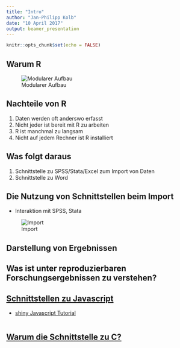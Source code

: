```yaml
---
title: "Intro"
author: "Jan-Philipp Kolb"
date: "10 April 2017"
output: beamer_presentation
---
```


```r
knitr::opts_chunk$set(echo = FALSE)
```

## Warum R

![Modularer Aufbau](figure/ModularerAufbau.PNG)


## Nachteile von R

1. Daten werden oft anderswo erfasst
2. Nicht jeder ist bereit mit R zu arbeiten 
3. R ist manchmal zu langsam
4. Nicht auf jedem Rechner ist R installiert


## Was folgt daraus

1. Schnittstelle zu SPSS/Stata/Excel zum Import von Daten
2. Schnittstelle zu Word


## Die Nutzung von Schnittstellen beim Import

- Interaktion mit SPSS, Stata

![Import](figure/Import.PNG)


## Darstellung von Ergebnissen


## Was ist unter reproduzierbaren Forschungsergebnissen zu verstehen?


## [Schnittstellen zu Javascript](https://github.com/FrissAnalytics/shinyJsTutorials)

- [shiny Javascript Tutorial](https://www.r-bloggers.com/shiny-javascript-tutorials/)

```r

```

## [Warum die Schnittstelle zu C?](http://dirk.eddelbuettel.com/papers/rcpp_workshop_introduction_user2012.pdf)


